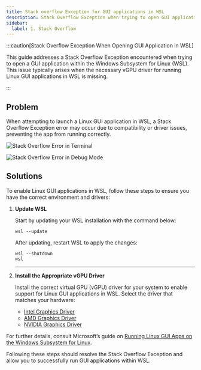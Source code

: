 ```yaml
---
title: Stack overflow Exception for GUI applications in WSL
description: Stack Overflow Exception when trying to open GUI application in WSL and how to resolve it.
sidebar:
  label: 1. Stack Overflow
---
```



:::caution[Stack Overflow Exception When Opening GUI Application in WSL]

This guide addresses a Stack Overflow Exception encountered when trying to open a GUI application within the Windows Subsystem for Linux (WSL). This issue typically arises when the necessary vGPU driver for running Linux GUI applications in WSL is missing.

:::

## Problem

When attempting to launch a Linux GUI application in WSL, a Stack Overflow Exception error may occur due to compatibility or driver issues, preventing the app from running correctly.

![Stack Overflow Error in Terminal](/images/installation/wsl/stack-overflow-error-wsl-terminal.png)

![Stack Overflow Error in Debug Mode](/images/installation/wsl/stack-overflow-error-wsl-debug.png)

## Solutions

To enable Linux GUI applications in WSL, follow these steps to ensure you have the correct environment and drivers:

<Steps>

1. **Update WSL**

   Start by updating your WSL installation with the command below:

   ```shell
   wsl --update
   ```

   After updating, restart WSL to apply the changes:

   ```shell
   wsl --shutdown
   wsl
   ```

   ---

2. **Install the Appropriate vGPU Driver**

   Install the correct virtual GPU (vGPU) driver for your system to enable support for Linux GUI applications in WSL. Select the driver that matches your hardware:

   - [Intel Graphics Driver](https://www.intel.com/content/www/us/en/download/19344/intel-graphics-windows-dch-drivers.html)
   - [AMD Graphics Driver](https://www.amd.com/en/support/download/drivers.html)
   - [NVIDIA Graphics Driver](https://www.nvidia.com/Download/index.aspx?lang=en-us)

</Steps>

For further details, consult Microsoft’s guide on [Running Linux GUI Apps on the Windows Subsystem for Linux](https://learn.microsoft.com/en-us/windows/wsl/tutorials/gui-apps).

Following these steps should resolve the Stack Overflow Exception and allow you to successfully run GUI applications within WSL.
